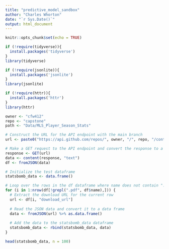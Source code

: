 ```yaml
---
title: "predictive_model_sandbox"
author: "Charles Whorton"
date: "`r Sys.Date()`"
output: html_document
---
```


```r
knitr::opts_chunk$set(echo = TRUE)
```



```r

if (!require(tidyverse)){
  install.packages('tidyverse')
}
library(tidyverse)

if (!require(jsonlite)){
  install.packages('jsonlite')
}
library(jsonlite)

if (!require(httr)){
  install.packages('httr')
}
library(httr)

```




```r

owner <- "cfw412"
repo <- "capstone"
path <- "Data/MLS_Player_Season_Stats" 

# Construct the URL for the API endpoint with the main branch
url <- paste0("https://api.github.com/repos/", owner, "/", repo, "/contents/", path, "?ref=main")

# Make a GET request to the API endpoint and convert the response to a data frame
response <- GET(url)
data <- content(response, "text")
df <- fromJSON(data)

```



```r

# Initialize the test dataframe
statsbomb_data <- data.frame()

# Loop over the rows in the df dataframe where name does not contain ".pdf"
for (i in 1:nrow(df[!grepl(".pdf", df$name),])) {
  # Extract the download URL for the current row
  url <- df[i, "download_url"]
  
  # Read the JSON data and convert it to a data frame
  data <- fromJSON(url) %>% as.data.frame()
  
  # Add the data to the statsbomb_data dataframe
  statsbomb_data <- rbind(statsbomb_data, data)
}

head(statsbomb_data, n = 100)





```



```r



```



```r



```



```r



```



```r



```



```r



```



```r



```



